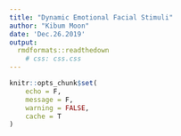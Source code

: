 ```yaml
---
title: "Dynamic Emotional Facial Stimuli"
author: "Kibum Moon"
date: 'Dec.26.2019'
output: 
  rmdformats::readthedown
    # css: css.css
---
```



```r
knitr::opts_chunk$set(
	echo = F,
	message = F,
	warning = FALSE,
	cache = T
)
```

